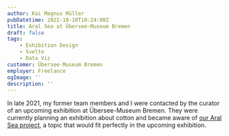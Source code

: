 ```yaml
---
author: Kai Magnus Müller
pubDatetime: 2022-10-10T10:24:00Z
title: Aral Sea at Übersee-Museum Bremen
draft: false
tags:
    - Exhibition Design
    - Svelte
    - Data Viz
customer: Übersee-Museum Bremen
employer: Freelance
ogImage: ''
description: ''
---
```



In late 2021, my former team members and I were contacted by the curator of an upcoming exhibition at Übersee-Museum Bremen. They were currently planning an exhibition about cotton and became aware of [our Aral Sea project](../projects/AralSea.mdx), a topic that would fit perfectly in the upcoming exhibition.

